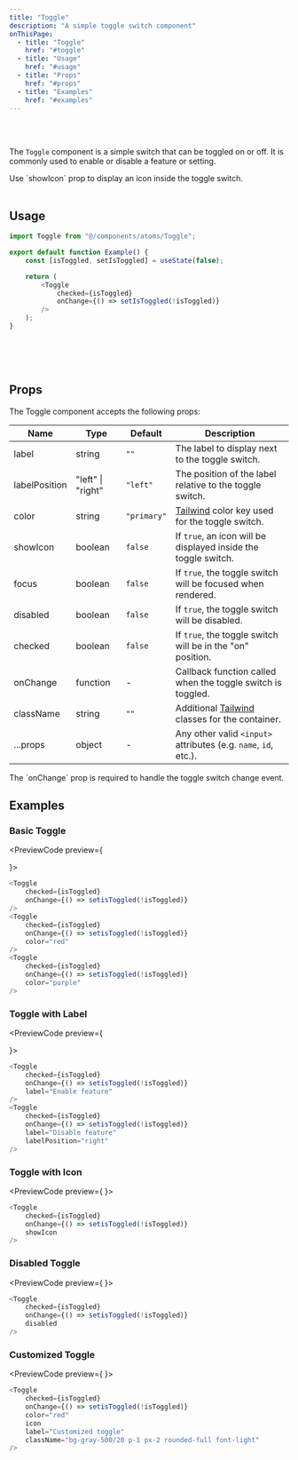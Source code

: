 ```yaml
---
title: "Toggle"
description: "A simple toggle switch component"
onThisPage:
  - title: "Toggle"
    href: "#toggle"
  - title: "Usage"
    href: "#usage"
  - title: "Props"
    href: "#props"
  - title: "Examples"
    href: "#examples"
---
```


<div id="toggle" />

<br />

<div className="flex items-center justify-center">
    <Toggle checked />
    <Toggle color="red" checked icon />
    <Toggle color="blue" checked />
    <Toggle color="green" checked icon />
    <Toggle color="yellow" icon />
    <Toggle color="orange" checked />
    <Toggle color="purple" checked icon />
    <Toggle color="gray" checked />
</div>

<br />

The `Toggle` component is a simple switch that can be toggled on or off. It is commonly used to enable or disable a feature or setting.

<Tip>
    Use `showIcon` prop to display an icon inside the toggle switch.
</Tip>

<br/>
<br/>
<Divider />

<div id="usage" />

## Usage

```javascript
import Toggle from "@/components/atoms/Toggle";

export default function Example() {
    const [isToggled, setIsToggled] = useState(false);

    return (
        <Toggle
            checked={isToggled}
            onChange={() => setIsToggled(!isToggled)}
        />
    );
}
```


<br/>
<br/>
<br/>
<Divider />

<div id="props" />

## Props

The Toggle component accepts the following props:

| Name          | Type              | Default     | Description                                                                      |
|---------------|-------------------|-------------|----------------------------------------------------------------------------------|
| label         | string            | `""`        | The label to display next to the toggle switch.                                  |
| labelPosition | "left" \| "right" | `"left"`    | The position of the label relative to the toggle switch.                         |
| color         | string            | `"primary"` | [Tailwind](https://tailwindcss.com) color key used for the toggle switch.        |
| showIcon      | boolean           | `false`     | If `true`, an icon will be displayed inside the toggle switch.                   |
| focus         | boolean           | `false`     | If `true`, the toggle switch will be focused when rendered.                      |
| disabled      | boolean           | `false`     | If `true`, the toggle switch will be disabled.                                   |
| checked       | boolean           | `false`     | If `true`, the toggle switch will be in the "on" position.                       |
| onChange      | function          | -           | Callback function called when the toggle switch is toggled.                      |
| className     | string            | `""`        | Additional [Tailwind](https://tailwindcss.com) classes for the container.        |
| ...props      | object            | -           | Any other valid <code>&lt;input&gt;</code> attributes (e.g. `name`, `id`, etc.). |

<Info>
    The `onChange` prop is required to handle the toggle switch change event.
</Info>

<br/>

<div id="examples" />

## Examples
### Basic Toggle
<PreviewCode preview={
    <div className="flex flex-col items-center gap-4">
        <Toggle checked />
        <Toggle checked color="red" />
        <Toggle checked color="purple" />
    </div>

}>
```javascript
<Toggle
    checked={isToggled}
    onChange={() => setisToggled(!isToggled)}
/>
<Toggle
    checked={isToggled}
    onChange={() => setisToggled(!isToggled)}
    color="red"
/>
<Toggle
    checked={isToggled}
    onChange={() => setisToggled(!isToggled)}
    color="purple"
/>
```
</PreviewCode>

### Toggle with Label
<PreviewCode preview={
    <div className="flex flex-col items-center gap-4">
        <Toggle checked label="Enable feature" />
        <Toggle label="Disable feature" labelPosition="right" />
    </div>
}>
```javascript
<Toggle
    checked={isToggled}
    onChange={() => setisToggled(!isToggled)}
    label="Enable feature"
/>
<Toggle
    checked={isToggled}
    onChange={() => setisToggled(!isToggled)}
    label="Disable feature"
    labelPosition="right"
/>
```
</PreviewCode>

### Toggle with Icon
<PreviewCode preview={
    <Toggle checked showIcon />
}>
```javascript
<Toggle
    checked={isToggled}
    onChange={() => setisToggled(!isToggled)}
    showIcon
/>
```
</PreviewCode>

### Disabled Toggle
<PreviewCode preview={
    <Toggle checked disabled />
}>
```javascript
<Toggle
    checked={isToggled}
    onChange={() => setisToggled(!isToggled)}
    disabled
/>
```
</PreviewCode>

### Customized Toggle
<PreviewCode preview={
    <Toggle
        checked
        color="red"
        icon
        label="Customized toggle"
        className="bg-gray-500/20 p-1 px-2 rounded-full font-light"
    />
}>
```javascript
<Toggle
    checked={isToggled}
    onChange={() => setisToggled(!isToggled)}
    color="red"
    icon
    label="Customized toggle"
    className="bg-gray-500/20 p-1 px-2 rounded-full font-light"
/>
```
</PreviewCode>

<br/>
<br/>
<br/>
<br/>
<br/>
<br/>